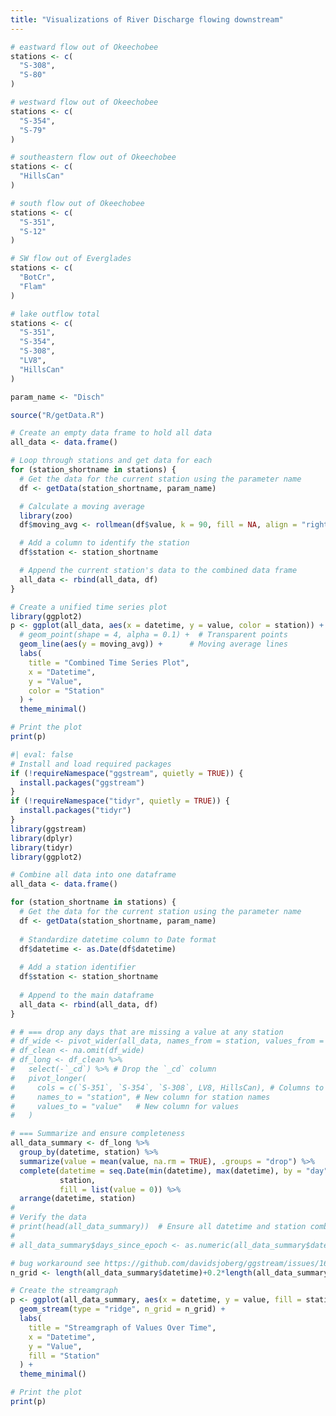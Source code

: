 ```yaml
---
title: "Visualizations of River Discharge flowing downstream"
---
```


```R

# eastward flow out of Okeechobee
stations <- c(
  "S-308",
  "S-80"
)

# westward flow out of Okeechobee
stations <- c(
  "S-354",
  "S-79"
)

# southeastern flow out of Okeechobee
stations <- c(
  "HillsCan"
)

# south flow out of Okeechobee
stations <- c(
  "S-351",
  "S-12"
)

# SW flow out of Everglades
stations <- c(
  "BotCr",
  "Flam"
)

# lake outflow total
stations <- c(
  "S-351",
  "S-354",
  "S-308",
  "LV8",
  "HillsCan"
)

param_name <- "Disch"

source("R/getData.R")

# Create an empty data frame to hold all data
all_data <- data.frame()

# Loop through stations and get data for each
for (station_shortname in stations) {
  # Get the data for the current station using the parameter name
  df <- getData(station_shortname, param_name)

  # Calculate a moving average
  library(zoo)
  df$moving_avg <- rollmean(df$value, k = 90, fill = NA, align = "right")

  # Add a column to identify the station
  df$station <- station_shortname

  # Append the current station's data to the combined data frame
  all_data <- rbind(all_data, df)
}

# Create a unified time series plot
library(ggplot2)
p <- ggplot(all_data, aes(x = datetime, y = value, color = station)) +
  # geom_point(shape = 4, alpha = 0.1) +  # Transparent points
  geom_line(aes(y = moving_avg)) +      # Moving average lines
  labs(
    title = "Combined Time Series Plot",
    x = "Datetime",
    y = "Value",
    color = "Station"
  ) +
  theme_minimal()

# Print the plot
print(p)
```

```R
#| eval: false
# Install and load required packages
if (!requireNamespace("ggstream", quietly = TRUE)) {
  install.packages("ggstream")
}
if (!requireNamespace("tidyr", quietly = TRUE)) {
  install.packages("tidyr")
}
library(ggstream)
library(dplyr)
library(tidyr)
library(ggplot2)

# Combine all data into one dataframe
all_data <- data.frame()

for (station_shortname in stations) {
  # Get the data for the current station using the parameter name
  df <- getData(station_shortname, param_name)
  
  # Standardize datetime column to Date format
  df$datetime <- as.Date(df$datetime)
  
  # Add a station identifier
  df$station <- station_shortname
  
  # Append to the main dataframe
  all_data <- rbind(all_data, df)
}

# # === drop any days that are missing a value at any station
# df_wide <- pivot_wider(all_data, names_from = station, values_from = value)
# df_clean <- na.omit(df_wide)
# df_long <- df_clean %>%
#   select(-`_cd`) %>% # Drop the `_cd` column
#   pivot_longer(
#     cols = c(`S-351`, `S-354`, `S-308`, LV8, HillsCan), # Columns to pivot
#     names_to = "station", # New column for station names
#     values_to = "value"   # New column for values
#   )

# === Summarize and ensure completeness
all_data_summary <- df_long %>%
  group_by(datetime, station) %>%
  summarize(value = mean(value, na.rm = TRUE), .groups = "drop") %>%
  complete(datetime = seq.Date(min(datetime), max(datetime), by = "day"),
           station,
           fill = list(value = 0)) %>%
  arrange(datetime, station)
# 
# Verify the data
# print(head(all_data_summary))  # Ensure all datetime and station combinations exist
# 
# all_data_summary$days_since_epoch <- as.numeric(all_data_summary$datetime - as.Date("1970-01-01"))

# bug workaround see https://github.com/davidsjoberg/ggstream/issues/16
n_grid <- length(all_data_summary$datetime)+0.2*length(all_data_summary$datetime)

# Create the streamgraph
p <- ggplot(all_data_summary, aes(x = datetime, y = value, fill = station)) +
  geom_stream(type = "ridge", n_grid = n_grid) +
  labs(
    title = "Streamgraph of Values Over Time",
    x = "Datetime",
    y = "Value",
    fill = "Station"
  ) +
  theme_minimal()

# Print the plot
print(p)

```
